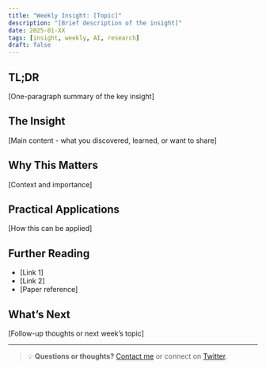 ```yaml
---
title: "Weekly Insight: [Topic]"
description: "[Brief description of the insight]"
date: 2025-01-XX
tags: [insight, weekly, AI, research]
draft: false
---
```


## TL;DR

[One-paragraph summary of the key insight]

## The Insight

[Main content - what you discovered, learned, or want to share]

## Why This Matters

[Context and importance]

## Practical Applications

[How this can be applied]

## Further Reading

- [Link 1]
- [Link 2]
- [Paper reference]

## What's Next

[Follow-up thoughts or next week's topic]

---

> 💡 **Questions or thoughts?** [Contact me](contact.qmd) or connect on [Twitter](https://twitter.com/samad_ro).
